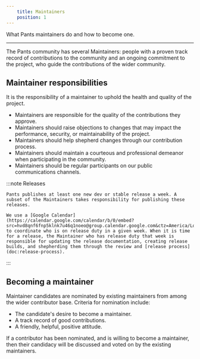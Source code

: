 ```yaml
---
    title: Maintainers
    position: 1
---
```


What Pants maintainers do and how to become one.

---

The Pants community has several Maintainers: people with a proven track record of contributions to the community and an ongoing commitment to the project, who guide the contributions of the wider community.

## Maintainer responsibilities

It is the responsibility of a maintainer to uphold the health and quality of the project.

- Maintainers are responsible for the quality of the contributions they approve.
- Maintainers should raise objections to changes that may impact the performance, security, or maintainability of the project.
- Maintainers should help shepherd changes through our contribution process.
- Maintainers should maintain a courteous and professional demeanor when participating in the community.
- Maintainers should be regular participants on our public communications channels.

:::note Releases

    Pants publishes at least one new dev or stable release a week. A subset of the Maintainers takes responsibility for publishing these releases.

    We use a [Google Calendar](https://calendar.google.com/calendar/b/0/embed?src=hvd8qnf6fnp5klnk7u46q1noeo@group.calendar.google.com&ctz=America/Los_Angeles) to coordinate who is on release duty in a given week. When it is time for a release, the Maintainer who has release duty that week is responsible for updating the release documentation, creating release builds, and shepherding them through the review and [release process](doc:release-process).

:::

## Becoming a maintainer

Maintainer candidates are nominated by existing maintainers from among the wider contributor base. Criteria for nomination include:

- The candidate's desire to become a maintainer.
- A track record of good contributions.
- A friendly, helpful, positive attitude.

If a contributor has been nominated, and is willing to become a maintainer, then their candidacy will be discussed and voted on by the existing maintainers.
